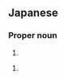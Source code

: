 ==Japanese==
{{ja-kanjitab|秀|実}}

===Proper noun===
{{ja-pos|proper|ひでみ}}

# {{given name|female|lang=ja|sort=ひでみ}}

{{ja-pos|proper|ひでみね}}

# {{given name|male|lang=ja|sort=ひでみね}}